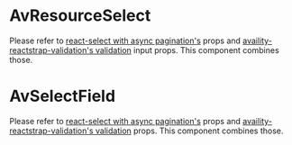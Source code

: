 
<Meta title="Legacy Form Components/AvSelect/Additional Props" />

# AvResourceSelect

Please refer to [react-select with async pagination's](https://github.com/TheSharpieOne/react-select/tree/npm/v2-async-pagination) props and [availity-reactstrap-validation's validation](https://github.com/Availity/availity-reactstrap-validation) input props. This component combines those.

<ArgTypes of={hidden_AvResourceSelectField} />

# AvSelectField

Please refer to [react-select with async pagination's](https://github.com/TheSharpieOne/react-select/tree/npm/v2-async-pagination) props and [availity-reactstrap-validation's validation](https://github.com/Availity/availity-reactstrap-validation) props. This component combines those.

<ArgTypes of={hidden_AvSelectField} />
